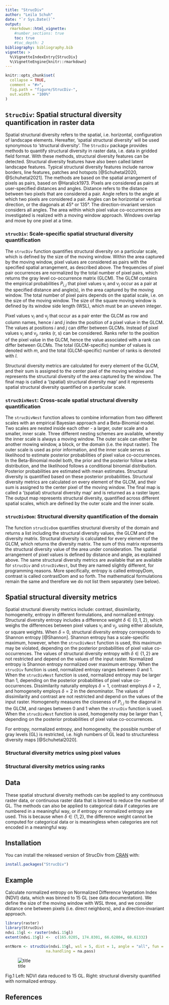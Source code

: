 ```yaml
---
title: "StrucDiv"
author: "Leila Schuh"
date: "`r Sys.Date()`"
output: 
  rmarkdown::html_vignette:
    #number_sections: true
    toc: true
    #toc_depth: 2
bibliography: bibliography.bib
vignette: >
  %\VignetteIndexEntry{StrucDiv}
  %\VignetteEngine{knitr::rmarkdown}
---
```


```r
knitr::opts_chunk$set(
  collapse = TRUE,
  comment = "#>",
  fig.path = "figure/StrucDiv-",
  out.width = "100%"
)
```

## `StrucDiv`: Spatial structural diversity quantification in raster data

Spatial structural diversity refers to the spatial, i.e. horizontal, configuration of landscape elements. Hereafter, 'spatial structural diversity' will be used synonymous to 'structural diversity'. The `StrucDiv` package provides methods to quantify structural diversity in raster data, i.e. data in gridded field format. With these methods, structural diversity features can be detected. Structural diversity features have also been called latent landscape features. Typical structural diversity features include narrow borders, line features, patches and hotspots [@Schuhetal2020, @Schuhetal2021].
The methods are based on the spatial arrangement of pixels as pairs, based on @Haralick1973. Pixels are considered as pairs at user-specified distances and angles. Distance refers to the distance between two pixels that are considered a pair. Angle refers to the angle at which two pixels are considered a pair. Angles can be horizontal or vertical direction, or the diagonals at 45° or 135°. The direction-invariant version considers all angles. The area within which pixel value co-occurrences are investigated is realized with a moving window approach. Windows overlap and move by one pixel at a time.

### `strucDiv`: Scale-specific spatial structural diversity quantification

The `strucDiv` function quantifies structural diversity on a particular scale, which is defined by the size of the moving window. Within the area captured by the moving window, pixel values are considered as pairs with the specified spatial arrangement, as described above.
The frequencies of pixel pair occurrences are normalized by the total number of pixel pairs, which returns the gray level co-occurrence matrix (GLCM). The GLCM contains the empirical probabilities $P_{i,j}$ that pixel values v$_{i}$ and v$_{j}$ occur as a pair at the specified distance and angle(s), in the area captured by the moving window. The total number of pixel pairs depends on the spatial scale, i.e. on the size of the moving window. The size of the square moving window is defined by its window side length (WSL), which must be an uneven integer.

Pixel values v$_{i}$ and v$_{j}$ that occur as a pair enter the GLCM as row and column names, hence $i$ and $j$ index the position of a pixel value in the GLCM. The values at positions $i$ and $j$ can differ between GLCMs. Instead of pixel values v$_{i}$ and  v$_{j}$, ranks (r, s) can be considered. Ranks refer to the position of the pixel value in the GLCM, hence the value associated with a rank can differ between GLCMs. The total (GLCM-specific) number of values is denoted with $m$, and the total (GLCM-specific) number of ranks is denoted with $l$.

Structural diversity metrics are calculated for every element of the GLCM, and their sum is assigned to the center pixel of the moving window and represents the structural diversity of the area captured by the window. The final map is called a '(spatial) structural diversity map' and it represents spatial structural diversity quantified on a particular scale.

### `strucDivNest`: Cross-scale spatial structural diversity quantification

The `strucDivNest` function allows to combine information from two different scales with an empirical Bayesian approach and a Beta-Binomial model. Two scales are nested inside each other - a larger, outer scale and a smaller, inner scale. Three different nesting schemes are available, whereby the inner scale is always a moving window. 
The outer scale can either be another mowing window, a block, or the domain (i.e. the input raster). 
The outer scale is used as prior information, and the inner scale serves as likelihood to estimate posterior probabilities of pixel value co-occurrences. 
In the Beta-Binomial model both, the prior and the posterior follow a beta distribution, and the likelihood follows a conditional binomial distribution. 
Posterior probabilities are estimated with mean estimates. 
Structural diversity is quantified based on these posterior probabilities. 
Structural diversity metrics are calculated on every element of the GLCM, 
and their sum is assigned to the center pixel of the moving window. The final map is called a '(spatial) structural diversity map' and is returned as a raster layer. The output map represents structural diversity, quantified across different spatial scales, which are defined by the outer scale and the inner scale.


### `strucDivDom`: Structural diversity quantification of the domain

The function `strucDivDom` quantifies structural diversity of the domain and returns a list including the structural diversity values, the GLCM and the diversity matrix. Structural diversity is calculated for every element of the GLCM, which returns the diversity matrix. The sum of this matrix represents the structural diversity value of the area under consideration. The spatial arrangement of pixel values is defined by distance and angle, as explained above. The same structural diversity metrics are available that are available for `strucDiv` and `strucDivNest`, but they are named slightly different, for programming reasons. More specifically, entropy is called entropyDom, contrast is called contrastDom and so forth. The mathematical formulations remain the same and therefore we do not list them separately (see below).


## Spatial structural diversity metrics

Spatial structural diversity metrics include: contrast, dissimilarity, homogeneity, entropy in different formulations, and normalized entropy. Structural diversity entropy includes a difference weight $\delta \in \{0, 1, 2\}$, which weighs the differences between pixel values  v$_{i}$ and v$_{j}$, using either absolute, or square weights. When $\delta$ = 0, structural diversity entropy corresponds to Shannon entropy [@Shannon]. Shannon entropy has a scale-specific maximum, however, when the `strucDivNest` function is used, this maximum may be violated, depending on the posterior probabilities of pixel value co-occurrences.
The values of structural diversity entropy with $\delta \in \{1, 2\}$ are not restricted and depend on the values of the input raster.
Normalized entropy is Shannon entropy normalized over maximum entropy. When the `strucDiv` function is used, normalized entropy ranges between 0 and 1. When the `strucDivNest` function is used, normalized entropy may be larger than 1, depending on the posterior probabilities of pixel value co-occurrences.
Dissimilarity naturally employs $\delta = 1$, contrast employs $\delta = 2$, and homogeneity employs $\delta = 2$ in the denominator.
The values of dissimilarity and contrast are not restricted and depend on the values of the input raster.
Homogeneity measures the closeness of $P_{i,j}$ to the diagonal in the GLCM, and ranges between 0 and 1 when the `strucDiv` function is used. When the `strucDivNest` function is used, homogeneity may be larger than 1, depending on the posterior probabilities of pixel value co-occurrences.

For entropy, normalized entropy, and homogeneity, the possible number of gray levels (GL) is restricted, i.e. high numbers of GL lead to structureless diversity maps [@Schuhetal2020].

### Structural diversity metrics using pixel values

\begin{align}
  \text{Structural diversity entropy} & = \ - \sum_{i,j=1}^{m} P_{ij} \ln P_{ij} \ |v_{i}-v_{j}| ^ \delta,  \delta \in \{0,1,2\}
     \label{DivEnt} \\
   \text{Contrast} & = \sum_{i,j=1}^{m} P_{ij} \ |v_{i}-v_{j}| ^ \delta, \delta = 2
    \label{ValCon} \\
   \text{Dissimilarity} & = \sum_{i,j=1}^{m} P_{ij} \ |v_{i}-v_{j}| ^\delta, \delta = 1
\label{ValDis} \\
     \text{Homogeneity} & = \sum_{i,j=1}^{m} P_{ij} / (1 + |i-j|^\delta), \delta = 2
  \label{ValHom}
\end{align}

### Structural diversity metrics using ranks

\begin{align}
   \text{Structural diversity entropy} & = \ - \sum_{r,s=1}^{l} P_{rs} \ln P_{rs} \ |r-s| ^ \delta,  \delta \in \{0,1,2\} 
    \label{RankDivEnt}\\
    \text{Contrast} & = \sum_{r,s=1}^{l} P_{rs} \ |r-s| ^ \delta, \delta = 2
   \label{RankCon} \\
   \text{Dissimilarity} & = \sum_{r,s=1}^{l} P_{rs} \ |r-s| ^ \delta, \delta = 1
   \label{ConDis} \\
     \text{Homogeneity} & = \sum_{r,s=1}^{l} P_{rs} / (1 + |r-s|^\delta), \delta = 2
  \label{HomRank}
\end{align}

## Data

These spatial structural diversity methods can be applied to any continuous raster data, or continuous raster data that is binned to reduce the number of GL. The methods can also be applied to categorical data if categories are numbered in a meaningful way, or if entropy or normalized entropy are used. This is because when $\delta \in \{1, 2\}$, the difference weight cannot be computed for categorical data or is meaningless when categories are not encoded in a meaningful way.

## Installation

You can install the released version of StrucDiv from [CRAN](https://CRAN.R-project.org) with:

``` r
install.packages("StrucDiv")
```

## Example

Calculate normalized entropy on Normalized Difference Vegetation Index (NDVI) data, which was binned to 15 GL (see data documentation). We define the size of the moving window with WSL three, and we consider distance one between pixels (i.e. direct neighbors), and a direction-invariant approach.

```r
library(raster)
library(StrucDiv)
ndvi.15gl <- raster(ndvi.15gl)
extent(ndvi.15gl) <-  c(165.0205, 174.8301, 66.62804, 68.61332)
```

```r

entNorm <- strucDiv(ndvi.15gl, wsl = 5, dist = 1, angle = "all", fun = entropyNorm,
                  na.handling = na.pass)

```

![title](figIn/vign.png)
<figcaption align = "left">Fig.1 Left: NDVI data reduced to 15 GL. 
Right: structural diversity quantified with normalized entropy.</figcaption>

## References

